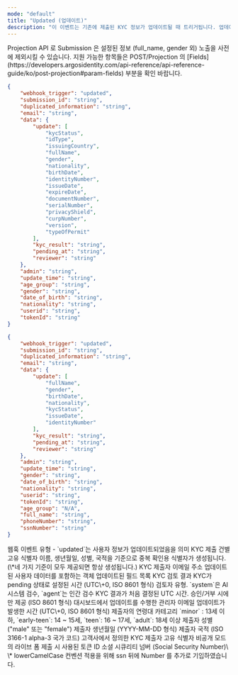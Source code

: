 ```yaml
---
mode: "default"
title: "Updated (업데이트)"
description: "이 이벤트는 기존에 제출된 KYC 정보가 업데이트될 때 트리거됩니다. 업데이트는 관리자의 수동 변경이나 시스템에 의해 발생할 수 있습니다. 이 웹훅을 통해 KYC 데이터의 변경 사항을 실시간으로 추적하고 필요한 조치를 즉시 취할 수 있습니다."
---
```

<Note>
  Projection API 로 Submission 은 설정된 정보 (full_name, gender 외) 노출을 사전에 제외시킬 수 있습니다. 
  지원 가능한 항목들은 POST/Projection 의 [Fields](https://developers.argosidentity.com/api-reference/api-reference-guide/ko/post-projection#param-fields) 부분을 확인 바랍니다.
</Note>
<CodeGroup>

```json updated-webhook-id-document.json
{
    "webhook_trigger": "updated",
    "submission_id": "string",
    "duplicated_information": "string",
    "email": "string",
    "data": {
        "update": [
            "kycStatus",
            "idType",
            "issuingCountry",
            "fullName",
            "gender",
            "nationality",
            "birthDate",
            "identityNumber",
            "issueDate",
            "expireDate",
            "documentNumber",
            "serialNumber",
            "privacyShield",
            "curpNumber",
            "version",
            "typeOfPermit"
        ],
        "kyc_result": "string",
        "pending_at": "string",
        "reviewer": "string"
    },
    "admin": "string",
    "update_time": "string",
    "age_group": "string",
    "gender": "string",
    "date_of_birth": "string",
    "nationality": "string",
    "userid": "string",
    "tokenId": "string"
}
```


```json updated-webhook-knowledge-based.json
{
    "webhook_trigger": "updated",
    "submission_id": "string",
    "duplicated_information": "string",
    "email": "string",
    "data": {
        "update": [
            "fullName",
            "gender",
            "birthDate",
            "nationality",
            "kycStatus",
            "issueDate",
            "identityNumber"
        ],
        "kyc_result": "string",
        "pending_at": "string",
        "reviewer": "string"
    },
    "admin": "string",
    "update_time": "string",
    "gender": "string",
    "date_of_birth": "string",
    "nationality": "string",
    "userid": "string",
    "tokenId": "string",
    "age_group": "N/A",
    "full_name": "string",
    "phoneNumber": "string",
    "ssnNumber": "string"
}
```

</CodeGroup>

<ResponseField name="webhook_trigger" type="string">
  웹훅 이벤트 유형 - `updated`는 사용자 정보가 업데이트되었음을 의미
</ResponseField>

<ResponseField name="submission_id" type="string">
  KYC 제출 건별 고유 식별자
</ResponseField>

<ResponseField name="duplicated_information" type="string">
  이름, 생년월일, 성별, 국적을 기준으로 중복 확인용 식별자가 생성됩니다. (\*네 가지 기준이 모두 제공되면 항상 생성됩니다.)
</ResponseField>

<ResponseField name="email" type="string">
  KYC 제출자 이메일 주소
</ResponseField>

<ResponseField name="data" type="object">
  업데이트된 사용자 데이터를 포함하는 객체

  <Expandable title="update">
    <ResponseField name="update" type="array">
      업데이트된 필드 목록
    </ResponseField>
    <ResponseField name="kyc_result" type="string">
      KYC 검토 결과
    </ResponseField>
    <ResponseField name="pending_at" type="string">
      KYC가 pending 상태로 설정된 시간 (UTC\+0, ISO 8601 형식)
    </ResponseField>
    <ResponseField name="reviewer" type="string">
      검토자 유형. `system`은 AI 시스템 검수, `agent`는 인간 검수
    </ResponseField>
    <ResponseField name="kyc_result" type="string">
      KYC 결과가 처음 결정된 UTC 시간. 승인/거부 시에만 제공 (ISO 8601 형식)
    </ResponseField>
  </Expandable>
</ResponseField>

<ResponseField name="admin" type="string">
  대시보드에서 업데이트를 수행한 관리자 이메일
</ResponseField>

<ResponseField name="update_time" type="string">
  업데이트가 발생한 시간 (UTC\+0, ISO 8601 형식)
</ResponseField>

<ResponseField name="age_group" type="string">
  제출자의 연령대 카테고리
  `minor` : 13세 이하,
  `early-teen`: 14 ~ 15세,
  `teen`: 16 ~ 17세,
  `adult`: 18세 이상
</ResponseField>

<ResponseField name="gender" type="string">
  제출자 성별 ("male" 또는 "female")
</ResponseField>

<ResponseField name="date_of_birth" type="string">
  제출자 생년월일 (YYYY-MM-DD 형식)
</ResponseField>

<ResponseField name="nationality" type="string">
  제출자 국적 (ISO 3166-1 alpha-3 국가 코드)
</ResponseField>

<ResponseField name="userid" type="string">
  고객사에서 정의한 KYC 제출자 고유 식별자
</ResponseField>

<ResponseField name="tokenId" type="string">
  비공개 모드의 라이브 폼 제출 시 사용된 토큰 ID
</ResponseField>

<ResponseField name="ssnNumber" type="string">
  소셜 시큐리티 넘버 (Social Security Number)\
  \* lowerCamelCase 컨벤션 적용을 위해 ssn 뒤에 Number 를 추가로 기입하였습니다.
</ResponseField>